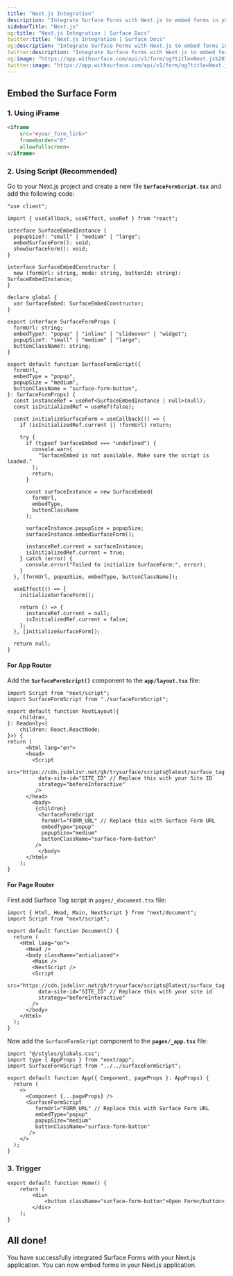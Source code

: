 ```yaml
---
title: "Next.js Integration"
description: "Integrate Surface Forms with Next.js to embed forms in your Next.js application"
sidebarTitle: "Next.js"
og:title: "Next.js Integration | Surface Docs"
twitter:title: "Next.js Integration | Surface Docs"
og:description: "Integrate Surface Forms with Next.js to embed forms in your Next.js application"
twitter:description: "Integrate Surface Forms with Next.js to embed forms in your Next.js application"
og:image: "https://app.withsurface.com/api/v1/form/og?title=Next.js%20Integration"
twitter:image: "https://app.withsurface.com/api/v1/form/og?title=Next.js%20Integration"
---
```


## Embed the Surface Form

### 1. Using iFrame

```html
<iframe
    src="<your_form_link>"
    frameborder="0"
    allowfullscreen>
</iframe>
```

### 2. Using Script (Recommended)

Go to your Next.js project and create a new file **`SurfaceFormScript.tsx`** and add the following code:

```tsx
"use client";

import { useCallback, useEffect, useRef } from "react";

interface SurfaceEmbedInstance {
  popupSize?: "small" | "medium" | "large";
  embedSurfaceForm(): void;
  showSurfaceForm(): void;
}

interface SurfaceEmbedConstructor {
  new (formUrl: string, mode: string, buttonId: string): SurfaceEmbedInstance;
}

declare global {
  var SurfaceEmbed: SurfaceEmbedConstructor;
}

export interface SurfaceFormProps {
  formUrl: string;
  embedType?: "popup" | "inline" | "slideover" | "widget";
  popupSize?: "small" | "medium" | "large";
  buttonClassName?: string;
}

export default function SurfaceFormScript({
  formUrl,
  embedType = "popup",
  popupSize = "medium",
  buttonClassName = "surface-form-button",
}: SurfaceFormProps) {
  const instanceRef = useRef<SurfaceEmbedInstance | null>(null);
  const isInitializedRef = useRef(false);

  const initializeSurfaceForm = useCallback(() => {
    if (isInitializedRef.current || !formUrl) return;

    try {
      if (typeof SurfaceEmbed === "undefined") {
        console.warn(
          "SurfaceEmbed is not available. Make sure the script is loaded."
        );
        return;
      }

      const surfaceInstance = new SurfaceEmbed(
        formUrl,
        embedType,
        buttonClassName
      );

      surfaceInstance.popupSize = popupSize;
      surfaceInstance.embedSurfaceForm();

      instanceRef.current = surfaceInstance;
      isInitializedRef.current = true;
    } catch (error) {
      console.error("Failed to initialize SurfaceForm:", error);
    }
  }, [formUrl, popupSize, embedType, buttonClassName]);

  useEffect(() => {
    initializeSurfaceForm();

    return () => {
      instanceRef.current = null;
      isInitializedRef.current = false;
    };
  }, [initializeSurfaceForm]);

  return null;
}
```

#### For App Router

Add the **`SurfaceFormScript()`** component to the **`app/layout.tsx`** file:

```tsx
import Script from "next/script";
import SurfaceFormScript from "./surfaceFormScript";

export default function RootLayout({
	children,
}: Readonly<{
	children: React.ReactNode;
}>) {
return (
	  <html lang="en">
	  <head>
        <Script
          src="https://cdn.jsdelivr.net/gh/trysurface/scripts@latest/surface_tag.min.js"
          data-site-id="SITE_ID" // Replace this with your Site ID
          strategy="beforeInteractive"
         />
      </head>
		<body>
		 {children}
		  <SurfaceFormScript
           formUrl="FORM_URL" // Replace this with Surface Form URL
           embedType="popup"
           popupSize="medium"
           buttonClassName="surface-form-button"
         />
		  </body>
	  </html>
	);
}
```

#### For Page Router

First add Surface Tag script in `pages/_document.tsx` file:

```tsx
import { Html, Head, Main, NextScript } from "next/document";
import Script from "next/script";

export default function Document() {
  return (
    <Html lang="en">
      <Head />
      <body className="antialiased">
        <Main />
        <NextScript />
        <Script
          src="https://cdn.jsdelivr.net/gh/trysurface/scripts@latest/surface_tag.min.js"
          data-site-id="SITE_ID" // Replace this with your site id
          strategy="beforeInteractive"
        />
      </body>
    </Html>
  );
}
```

Now add the `SurfaceFormScript` component to the **`pages/_app.tsx`** file:

```tsx
import "@/styles/globals.css";
import type { AppProps } from "next/app";
import SurfaceFormScript from "../../surfaceFormScript";

export default function App({ Component, pageProps }: AppProps) {
  return (
    <>
      <Component {...pageProps} />
      <SurfaceFormScript
         formUrl="FORM_URL" // Replace this with Surface Form URL
         embedType="popup"
         popupSize="medium"
         buttonClassName="surface-form-button"
       />
    </>
  );
}
```

### 3. Trigger

```tsx
export default function Home() {
    return (
        <div>
            <button className="surface-form-button">Open Form</button>
        </div>
    );
}
```

## All done!

You have successfully integrated Surface Forms with your Next.js application. You can now embed forms in your Next.js application.
